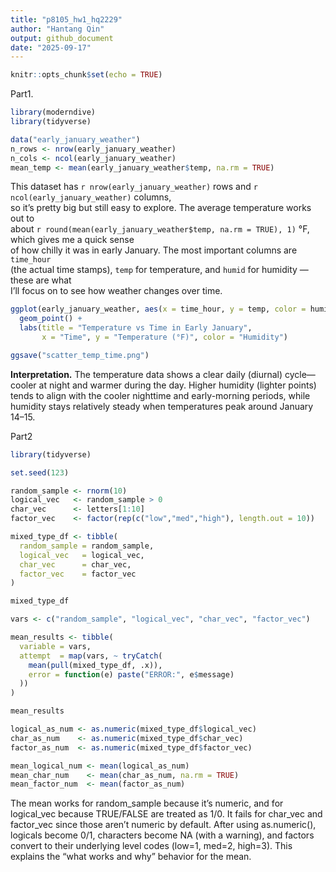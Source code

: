 ```yaml
---
title: "p8105_hw1_hq2229"
author: "Hantang Qin"
output: github_document
date: "2025-09-17"
---
```


```r
knitr::opts_chunk$set(echo = TRUE)
```

Part1.
```r
library(moderndive)
library(tidyverse)

data("early_january_weather")
n_rows <- nrow(early_january_weather)
n_cols <- ncol(early_january_weather)
mean_temp <- mean(early_january_weather$temp, na.rm = TRUE)

```

This dataset has `r nrow(early_january_weather)` rows and `r ncol(early_january_weather)` columns,  
so it’s pretty big but still easy to explore. The average temperature works out to  
about `r round(mean(early_january_weather$temp, na.rm = TRUE), 1)` °F, which gives me a quick sense  
of how chilly it was in early January. The most important columns are `time_hour`  
(the actual time stamps), `temp` for temperature, and `humid` for humidity — these are what  
I’ll focus on to see how weather changes over time.


```r
ggplot(early_january_weather, aes(x = time_hour, y = temp, color = humid)) +
  geom_point() +
  labs(title = "Temperature vs Time in Early January",
       x = "Time", y = "Temperature (°F)", color = "Humidity")
```

```r
ggsave("scatter_temp_time.png")

```
**Interpretation.** The temperature data shows a clear daily (diurnal) cycle—cooler at night and warmer during the day. Higher humidity (lighter points) tends to align with the cooler nighttime and early-morning periods, while humidity stays relatively steady when temperatures peak around January 14–15.


Part2
```r
library(tidyverse)

set.seed(123)  

random_sample <- rnorm(10)                     
logical_vec   <- random_sample > 0           
char_vec      <- letters[1:10]                 
factor_vec    <- factor(rep(c("low","med","high"), length.out = 10))  

mixed_type_df <- tibble(
  random_sample = random_sample,
  logical_vec   = logical_vec,
  char_vec      = char_vec,
  factor_vec    = factor_vec
)

mixed_type_df


```

```r
vars <- c("random_sample", "logical_vec", "char_vec", "factor_vec")

mean_results <- tibble(
  variable = vars,
  attempt  = map(vars, ~ tryCatch(
    mean(pull(mixed_type_df, .x)), 
    error = function(e) paste("ERROR:", e$message)
  ))
)

mean_results

```

```r
logical_as_num <- as.numeric(mixed_type_df$logical_vec)  
char_as_num    <- as.numeric(mixed_type_df$char_vec)    
factor_as_num  <- as.numeric(mixed_type_df$factor_vec)  

mean_logical_num <- mean(logical_as_num)
mean_char_num    <- mean(char_as_num, na.rm = TRUE)  
mean_factor_num  <- mean(factor_as_num)
```


The mean works for random_sample because it’s numeric, and for logical_vec because TRUE/FALSE are treated as 1/0.
It fails for char_vec and factor_vec since those aren’t numeric by default. After using as.numeric(), logicals become 0/1, characters become NA (with a warning), and factors convert to their underlying level codes (low=1, med=2, high=3). This explains the “what works and why” behavior for the mean.
